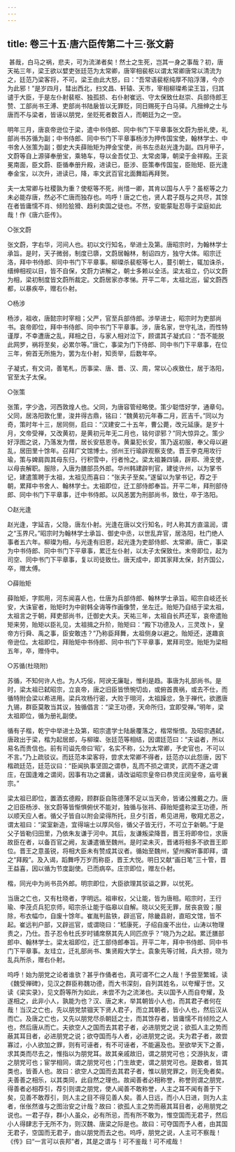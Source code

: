 ```yaml
---
---
---
```

title: 卷三十五·唐六臣传第二十三·张文蔚
---

 甚哉，白马之祸，悲夫，可为流涕者矣！然士之生死，岂其一身之事哉？初，唐天祐三年，梁王欲以嬖吏张廷范为太常卿，唐宰相裴枢以谓太常卿唐常以清流为之，廷范乃梁客将，不可。梁王由此大怒，曰：“吾常语裴枢纯厚不陷浮薄，今亦为此邪！”是岁四月，彗出西北，扫文昌、轩辕、天市，宰相柳璨希梁王旨，归其谴于大臣，于是左仆射裴枢、独孤损、右仆射崔远、守太保致仕赵崇、兵部侍郎王赞、工部尚书王溥、吏部尚书陆扆皆以无罪贬，同日赐死于白马驿。凡搢绅之士与唐而不与梁者，皆诬以朋党，坐贬死者数百人，而朝廷为之一空。

明年三月，唐哀帝逊位于梁，遣中书侍郎、同中书门下平章事张文蔚为册礼使，礼部尚书苏循为副；中书侍郎、同中书门下平章事杨涉为押传国宝使，翰林学士、中书舍人张策为副；御史大夫薛贻矩为押金宝使，尚书左丞赵光逢为副。四月甲子，文蔚等自上源驿奉册宝，乘辂车，导以金吾仗卫、太常卤簿，朝梁于金祥殿。王衮冕南面，臣文蔚、臣循奉册升殿，进读已，臣涉、臣策奉传国玺，臣贻矩、臣光逢奉金宝，以次升，进读已，降，率文武百官北面舞蹈再拜贺。

夫一太常卿与社稷孰为重？使枢等不死，尚惜一卿，其肯以国与人乎？虽枢等之力未必能存唐，然必不亡唐而独存也。呜呼！唐之亡也，贤人君子既与之共尽，其馀在者皆庸懦不肖、倾险狯猾、趋利卖国之徒也。不然，安能蒙耻忍辱于梁庭如此哉！作《唐六臣传》。

○张文蔚

张文蔚，字右华，河间人也。初以文行知名，举进士及第。唐昭宗时，为翰林学士承旨。是时，天子微弱，制度已隳，文蔚居翰林，制诏四方，独守大体。昭宗迁洛，拜中书侍郎、同中书门下平章事。柳璨杀裴枢等七人，蔓引朝士，辄加诛杀，缙绅相视以目，皆不自保，文蔚力讲解之，朝士多赖以全活。梁太祖立，仍以文蔚为相，梁初制度皆文蔚所裁定。文蔚居家亦孝悌。开平二年，太祖北巡，留文蔚西都，以暴疾卒，赠右仆射。

○杨涉

杨涉，祖收，唐懿宗时宰相；父严，官至兵部侍郎。涉举进士，昭宗时为吏部尚书。哀帝即位，拜中书侍郎、同中书门下平章事。涉，唐名家，世守礼法，而性特谨厚，不幸遭唐之乱，拜相之日，与家人相对泣下，顾谓其子凝式曰：“吾不能脱此网罗，祸将至矣，必累尔等。”唐亡，事梁为门下侍郎、同中书门下平章事，在位三年，俯首无所施为，罢为左仆射，知贡举，后数年卒。

子凝式，有文词，善笔札，历事梁、唐、晋、汉、周，常以心疾致仕，居于洛阳，官至太子太保。

○张策

张策，字少逸，河西敦煌人也。父同，为唐容管经略使。策少聪悟好学，通章句。父同，居洛阳敦化里，浚井得古鼎，铭曰：“魏黄初元年春二月，匠吉千。”同以为奇，策时年十三，居同侧，启曰：“汉建安二十五年，曹公薨，改元延康。是岁十月，文帝受禅，又改黄初，是黄初元年无二月也，铭何谬邪？”同大惊异之。策少好浮图之说，乃落发为僧，居长安慈恩寺。黄巢犯长安，策乃返初服，奉父母以避乱，居田里十馀年。召拜广文馆博士。邠州王行瑜辟观察支使。晋王李克用攻行瑜，策与婢肩舆其母东归，行积雪中，行者怜之。梁太祖兼四镇，辟郑、滑支使，以母丧解职。服除，入唐为膳部员外郎。华州韩建辟判官，建徙许州，以为掌书记，建遣策聘于太祖，太祖见而喜曰：“张夫子至矣。”遂留以为掌书记，荐之于朝，累拜中书舍人、翰林学士。太祖即位，迁工部侍郎奉旨。开平二年，拜刑部侍郎、同中书门下平章事，迁中书侍郎。以风恙罢为刑部尚书，致仕，卒于洛阳。

○赵光逢

赵光逢，字延吉，父隐，唐左仆射。光逢在唐以文行知名，时人称其方直温润，谓之“玉界尺。”昭宗时为翰林学士承旨、御史中丞，以世乱弃官，居洛阳，杜门绝人事者五六年。柳璨为相，与光逢有旧恩，起光逢为吏部侍郎、太常卿。唐亡，事梁为中书侍郎、同中书门下平章事，累迁左仆射，以太子太保致仕。末帝即位，起为司空、同中书门下平章事，复以司徒致仕。唐天成中，即其家拜太保，封齐国公，卒，赠太傅。

○薛贻矩

薛贻矩，字熙用，河东闻喜人也，仕唐为兵部侍郎、翰林学士承旨。昭宗自岐还长安，大诛宦者，贻矩时为中尉韩全诲等作画像赞，坐左迁。贻矩乃自结于梁太祖，太祖言之于朝，拜吏部尚书，迁御史大夫。天祐三年，太祖自长芦还军，哀帝遣贻矩来劳，贻矩以臣礼见，太祖揖之升阶，贻矩曰：“殿下功德及人，三灵改卜，皇帝方行舜、禹之事，臣安敢违？”乃称臣拜舞，太祖侧身以避之。贻矩还，遂趣哀帝逊位。太祖即位，拜贻矩中书侍郎、同中书门下平章事，累拜司空。贻矩为梁相五年，卒，赠侍中。

○苏循(杜晓附)

苏循，不知何许人也。为人巧佞，阿谀无廉耻，惟利是趋。事唐为礼部尚书。是时，梁太祖已弑昭宗，立哀帝，唐之旧臣皆愤惋切齿，或俯首畏祸，或去不仕，而循特附会梁以希进用。梁兵攻杨行密，大败于珝河，太祖躁忿，急于禅代，欲邀唐九锡，群臣莫敢当其议，独循倡言：“梁王功德，天命所归，宜即受禅。”明年，梁太祖即位，循为册礼副使。

循有子楷，乾宁中举进士及第，昭宗遣学士陆扆覆落之，楷常惭恨。及昭宗遇弑，唐政出于梁，楷为起居郎，与柳璨、张廷范等相结，因谓廷范曰：“夫谥者，所以易名而贵信也。前有司谥先帝曰‘昭’，名实不称，公为太常卿，予史官也，不可以不言。”乃上疏驳议。而廷范本梁客将，尝求太常卿不得者，廷范亦以此怨唐，因下楷疏廷范，廷范议曰：“臣闻执事坚固之谓恭，乱而不损之谓灵，武而不遂之谓庄，在国逢难之谓闵，因事有功之谓襄，请改谥昭宗皇帝曰恭灵庄闵皇帝，庙号襄宗。”

梁太祖已即位，置酒玄德殿，顾群臣自陈德薄不足以当天命，皆诸公推戴之力。唐之旧臣杨涉、张文蔚等皆惭惧俯伏不能对，独循与张祎、薛贻矩盛称梁王功德，所以顺天应人者。循父子皆自以附会梁得所托，旦夕引首，希见进用，敬翔尤恶之，谓太祖曰：“梁室新造，宜得端士以厚风俗，循父子皆无行，不可立于新朝。”于是父子皆勒归田里，乃依朱友谦于河中。其后，友谦叛梁降晋，晋王将即帝位，求唐故臣在者，以备百官之阙，友谦遣循至魏州。是时梁未灭，晋诸将相多不欲晋王即位。晋王之意虽锐，将相大臣未有赞成其议者。循始至魏州，望州廨听事即拜，谓之“拜殿”。及入谒，蹈舞呼万岁而称臣，晋王大悦。明日又献“画日笔”三十管，晋王益喜，因以循为节度副使。已而病卒。庄宗即位，赠左仆射。

楷，同光中为尚书员外郎。明宗即位，大臣欲理其驳谥之罪，以忧死。

当唐之亡也，又有杜晓者，字明远。祖审权，父让能，皆为唐相。昭宗时，王行瑜、李茂贞兵犯京师，昭宗杀让能于临皋以自解。晓以父死无罪，居丧哀毁；服除，布衣幅巾，自废十馀年。崔胤判盐铁，辟巡官，除畿县尉，直昭文馆，皆不起。崔远判户部，又辟巡官，或谓晓曰：“嵇康死，子绍自废不出仕，山涛以物理责之，乃仕。吾子忍令杜氏岁时铺席祭其先人同匹庶乎？”晓乃为之起。累迁膳部郎中、翰林学士。梁太祖即位，迁工部侍郎奉旨。开平二年，拜中书侍郎、同中书门下平章事。友珪立，迁礼部尚书、集贤殿大学士。袁象先等讨贼，兵大掠，晓为乱兵所杀，赠右仆射。

呜呼！始为朋党之论者谁欤？甚乎作俑者也，真可谓不仁之人哉！予尝至繁城，读《魏受禅碑》，见汉之群臣称魏功德，而大书深刻，自列其姓名，以夸耀于世。又读《梁实录》，见文蔚等所为如此，未尝不为之流涕也。夫以国予人而自夸耀，及遂相之，此非小人，孰能为也？汉、唐之末，举其朝皆小人也，而其君子者何在哉！当汉之亡也，先以朋党禁锢天下贤人君子，而立其朝者，皆小人也，然后汉从而亡。及唐之亡也，又先以朋党尽杀朝廷之士，而其馀存者，皆庸懦不肖倾险之人也，然后唐从而亡。夫欲空人之国而去其君子者，必进朋党之说；欲孤人主之势而蔽其耳目者，必进朋党之说；欲夺国而与人者，必进朋党之说。夫为君子者，故尝寡过，小人欲加之罪，则有可诬者，有不可诬者，不能遍及也。至欲举天下之善，求其类而尽去之，惟指以为朋党耳。故其亲戚故旧，谓之朋党可也；交游执友，谓之朋党可也；宦学相同，谓之朋党可也；门生故吏，谓之朋党可也。是数者，皆其类也，皆善人也。故曰：欲空人之国而去其君子者，惟以朋党罪之，则无免者矣。夫善善之相乐，以其类同，此自然之理也。故闻善者必相称誉，称誉则谓之朋党，得善者必相荐引，荐引则谓之朋党，使人闻善不敢称誉，人主之耳不闻有善于下矣，见善不敢荐引，则人主之目不得见善人矣。善人日远，而小人日进，则为人主者，伥伥然谁与之图治安之计哉？故曰：欲孤人主之势而蔽其耳目者，必用朋党之说也。一君子存，群小人虽众，必有所忌，而有所不敢为，惟空国而无君子，然后小人得肆志于无所不为，则汉魏、唐梁之际是也。故曰：可夺国而予人者，由其国无君子，空国而无君子，由以朋党而去之也。呜呼，朋党之说，人主可不察哉！《传》曰“一言可以丧邦”者，其是之谓与！可不鉴哉！可不戒哉！


